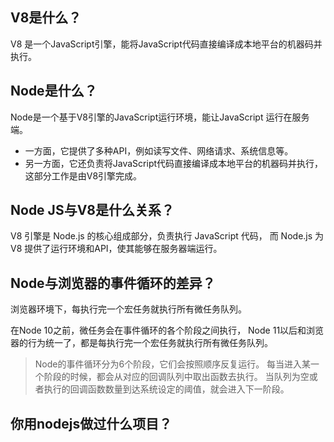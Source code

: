## V8是什么？
V8 是一个JavaScript引擎，能将JavaScript代码直接编译成本地平台的机器码并执行。

## Node是什么？
Node是一个基于V8引擎的JavaScript运行环境，能让JavaScript 运行在服务端。
* 一方面，它提供了多种API，例如读写文件、网络请求、系统信息等。
* 另一方面，它还负责将JavaScript代码直接编译成本地平台的机器码并执行，这部分工作是由V8引擎完成。

## Node JS与V8是什么关系？
V8 引擎是 Node.js 的核心组成部分，负责执行 JavaScript 代码，
而 Node.js 为 V8 提供了运行环境和API，使其能够在服务器端运行。

## Node与浏览器的事件循环的差异？
浏览器环境下，每执行完一个宏任务就执行所有微任务队列。

在Node 10之前，微任务会在事件循环的各个阶段之间执行，
Node 11以后和浏览器的行为统一了，都是每执行完一个宏任务就执行所有微任务队列。

> Node的事件循环分为6个阶段，它们会按照顺序反复运行。
每当进入某一个阶段的时候，都会从对应的回调队列中取出函数去执行。
当队列为空或者执行的回调函数数量到达系统设定的阈值，就会进入下一阶段。

## 你用nodejs做过什么项目？

